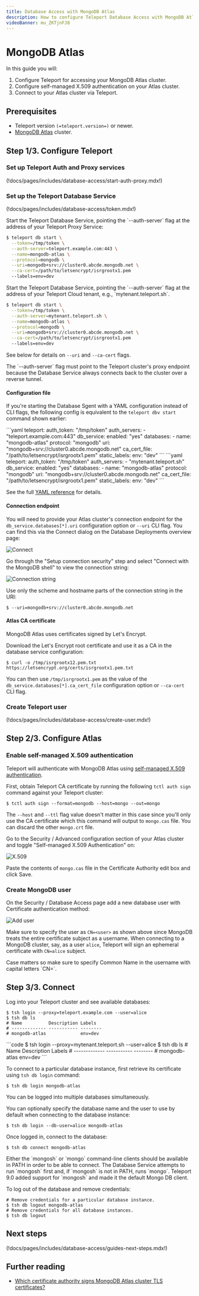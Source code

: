 ```yaml
---
title: Database Access with MongoDB Atlas
description: How to configure Teleport Database Access with MongoDB Atlas.
videoBanner: mu_ZKTjnFJ8
---
```


# MongoDB Atlas

In this guide you will:

1. Configure Teleport for accessing your MongoDB Atlas cluster.
2. Configure self-managed X.509 authentication on your Atlas cluster.
3. Connect to your Atlas cluster via Teleport.

## Prerequisites

- Teleport version `(=teleport.version=)` or newer.
- [MongoDB Atlas](https://www.mongodb.com/cloud/atlas) cluster.

## Step 1/3. Configure Teleport

### Set up Teleport Auth and Proxy services

(!docs/pages/includes/database-access/start-auth-proxy.mdx!)

### Set up the Teleport Database Service

(!docs/pages/includes/database-access/token.mdx!)

<Tabs>
<TabItem label="Self Hosted" scope={["enterprise","oss"]}>
Start the Teleport Database Service, pointing the `--auth-server` flag at the address of your Teleport Proxy Service:

```bash
$ teleport db start \
  --token=/tmp/token \
  --auth-server=teleport.example.com:443 \
  --name=mongodb-atlas \
  --protocol=mongodb \
  --uri=mongodb+srv://cluster0.abcde.mongodb.net \
  --ca-cert=/path/to/letsencrypt/isrgrootx1.pem
  --labels=env=dev
```

</TabItem>
<TabItem label="Teleport Cloud" scope={["cloud"]}>
Start the Teleport Database Service, pointing the `--auth-server` flag at the address of your Teleport Cloud tenant, e.g., `mytenant.teleport.sh`.

```bash
$ teleport db start \
  --token=/tmp/token \
  --auth-server=mytenant.teleport.sh \
  --name=mongodb-atlas \
  --protocol=mongodb \
  --uri=mongodb+srv://cluster0.abcde.mongodb.net \
  --ca-cert=/path/to/letsencrypt/isrgrootx1.pem
  --labels=env=dev
```

</TabItem>
</Tabs>

See below for details on `--uri` and `--ca-cert` flags.

<Admonition type="note">
  The `--auth-server` flag must point to the Teleport cluster's proxy endpoint
  because the Database Service always connects back to the cluster over a reverse
  tunnel.
</Admonition>

#### Configuration file

If you're starting the Database Sgent with a YAML configuration instead of CLI flags,
the following config is equivalent to the `teleport dbv start` command shown earlier:

<Tabs>
<TabItem label="Self Hosted" scope={["enterprise","oss"]}>
```yaml
teleport:
  auth_token: "/tmp/token"
  auth_servers:
  - "teleport.example.com:443"
db_service:
  enabled: "yes"
  databases:
  - name: "mongodb-atlas"
    protocol: "mongodb"
    uri: "mongodb+srv://cluster0.abcde.mongodb.net"
    ca_cert_file: "/path/to/letsencrypt/isrgrootx1.pem"
    static_labels:
      env: "dev"
```
</TabItem>
<TabItem label="Teleport Cloud" scope={["cloud"]}>
```yaml
teleport:
  auth_token: "/tmp/token"
  auth_servers:
  - "mytenant.teleport.sh"
db_service:
  enabled: "yes"
  databases:
  - name: "mongodb-atlas"
    protocol: "mongodb"
    uri: "mongodb+srv://cluster0.abcde.mongodb.net"
    ca_cert_file: "/path/to/letsencrypt/isrgrootx1.pem"
    static_labels:
      env: "dev"
```
</TabItem>
</Tabs>

See the full [YAML reference](../reference/configuration.mdx) for details.

#### Connection endpoint

You will need to provide your Atlas cluster's connection endpoint for the `db_service.databases[*].uri` configuration option or `--uri` CLI flag. You can find this via the Connect dialog on the Database Deployments overview page:

![Connect](../../../img/database-access/guides/atlas/atlas-connect-btn@2x.png)

Go through the "Setup connection security" step and select "Connect with the
MongoDB shell" to view the connection string:

![Connection string](../../../img/database-access/guides/atlas/atlas-connect@2x.png)

Use only the scheme and hostname parts of the connection string in the URI:

```code
$ --uri=mongodb+srv://cluster0.abcde.mongodb.net
```

#### Atlas CA certificate

MongoDB Atlas uses certificates signed by Let's Encrypt.

Download the Let's Encrypt root certificate and use it as a CA in the database service configuration:

```code
$ curl -o /tmp/isrgrootx12.pem.txt https://letsencrypt.org/certs/isrgrootx1.pem.txt
```

You can then use `/tmp/isrgrootx1.pem` as the value of the `db_service.databases[*].ca_cert_file` configuration option or `--ca-cert` CLI flag.

### Create Teleport user

(!docs/pages/includes/database-access/create-user.mdx!)

## Step 2/3. Configure Atlas

### Enable self-managed X.509 authentication

Teleport will authenticate with MongoDB Atlas using
[self-managed X.509 authentication](https://docs.atlas.mongodb.com/security-self-managed-x509/).

First, obtain Teleport CA certificate by running the following `tctl auth sign`
command against your Teleport cluster:

```code
$ tctl auth sign --format=mongodb --host=mongo --out=mongo
```

The `--host` and `--ttl` flag value doesn't matter in this case since you'll
only use the CA certificate which this command will output to `mongo.cas` file.
You can discard the other `mongo.crt` file.

Go to the Security / Advanced configuration section of your Atlas cluster and
toggle "Self-managed X.509 Authentication" on:

![X.509](../../../img/database-access/guides/atlas/atlas-self-managed-x509@2x.png)

Paste the contents of `mongo.cas` file in the Certificate Authority edit box and
click Save.

### Create MongoDB user

On the Security / Database Access page add a new database user with Certificate
authentication method:

![Add user](../../../img/database-access/guides/atlas/atlas-add-user@2x.png)

Make sure to specify the user as `CN=<user>` as shown above since MongoDB
treats the entire certificate subject as a username. When connecting to a
MongoDB cluster, say, as a user `alice`, Teleport will sign an ephemeral
certificate with `CN=alice` subject.

<Admonition type="note">
  Case matters so make sure to specify Common Name in the username with capital
  letters `CN=`.
</Admonition>

## Step 3/3. Connect

Log into your Teleport cluster and see available databases:

<Tabs>
<TabItem scope={["enterprise", "oss"]} label="Self Hosted">

```code
$ tsh login --proxy=teleport.example.com --user=alice
$ tsh db ls
# Name          Description Labels
# ------------- ----------- --------
# mongodb-atlas             env=dev
```

</TabItem>
<TabItem scope={["cloud"]} label="Cloud">
```code
$ tsh login --proxy=mytenant.teleport.sh --user=alice
$ tsh db ls
# Name          Description Labels
# ------------- ----------- --------
# mongodb-atlas             env=dev
```
</TabItem>
</Tabs>

To connect to a particular database instance, first retrieve its certificate
using `tsh db login` command:

```code
$ tsh db login mongodb-atlas
```

<Admonition type="tip">
  You can be logged into multiple databases simultaneously.
</Admonition>

You can optionally specify the database name and the user to use by default
when connecting to the database instance:

```code
$ tsh db login --db-user=alice mongodb-atlas
```

Once logged in, connect to the database:

```code
$ tsh db connect mongodb-atlas
```

<Admonition type="note" title="Note">
  Either the `mongosh` or `mongo` command-line clients should be available in PATH in order to be
  able to connect. The Database Service attempts to run `mongosh` first and, if `mongosh` is not in PATH, runs `mongo`.
</Admonition>

<Admonition type="note" title="Note">
  Teleport 9.0 added support for `mongosh` and made it the default Mongo DB client.
</Admonition>

To log out of the database and remove credentials:

```code
# Remove credentials for a particular database instance.
$ tsh db logout mongodb-atlas
# Remove credentials for all database instances.
$ tsh db logout
```

## Next steps

(!docs/pages/includes/database-access/guides-next-steps.mdx!)

## Further reading
- [Which certificate authority signs MongoDB Atlas cluster TLS certificates?](https://docs.atlas.mongodb.com/reference/faq/security/#which-certificate-authority-signs-mongodb-atlas-cluster-tls-certificates-)